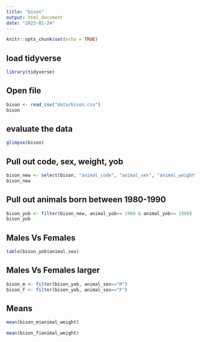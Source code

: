 ```yaml
---
title: "bison"
output: html_document
date: "2023-01-24"
---
```


```r
knitr::opts_chunk$set(echo = TRUE)
```

## load tidyverse
```r
library(tidyverse)
```
## Open file
```r
bison <- read_csv("data/bison.csv")
bison
```
## evaluate the data
```r
glimpse(bison)
```

## Pull out code, sex, weight, yob
```r
bison_new <- select(bison, "animal_code", "animal_sex", "animal_weight", "animal_yob")
bison_new
```


## Pull out animals born between 1980-1990
```r
bison_yob <- filter(bison_new, animal_yob>= 1980 & animal_yob<= 1990)
bison_yob
```


## Males Vs Females
```r
table(bison_yob$animal_sex)
```


## Males Vs Females larger
```r
bison_m <- filter(bison_yob, animal_sex=="M")
bison_f <- filter(bison_yob, animal_sex=="F")
```

## Means
```r
mean(bison_m$animal_weight)
```

```r
mean(bison_f$animal_weight)
```


